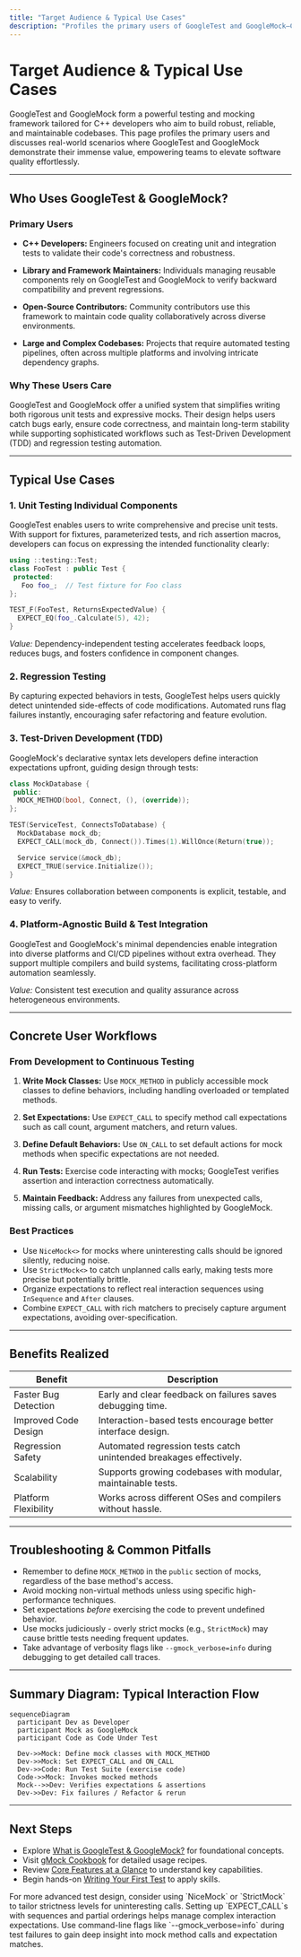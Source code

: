 ```yaml
---
title: "Target Audience & Typical Use Cases"
description: "Profiles the primary users of GoogleTest and GoogleMock—C++ developers, library maintainers, open-source projects, and large codebases requiring automated testing. Provides concrete examples of typical scenarios: unit testing, regression testing, TDD, and platform-agnostic build/test integration."
---
```


# Target Audience & Typical Use Cases

GoogleTest and GoogleMock form a powerful testing and mocking framework tailored for C++ developers who aim to build robust, reliable, and maintainable codebases. This page profiles the primary users and discusses real-world scenarios where GoogleTest and GoogleMock demonstrate their immense value, empowering teams to elevate software quality effortlessly.

---

## Who Uses GoogleTest & GoogleMock?

### Primary Users

- **C++ Developers:** Engineers focused on creating unit and integration tests to validate their code's correctness and robustness.

- **Library and Framework Maintainers:** Individuals managing reusable components rely on GoogleTest and GoogleMock to verify backward compatibility and prevent regressions.

- **Open-Source Contributors:** Community contributors use this framework to maintain code quality collaboratively across diverse environments.

- **Large and Complex Codebases:** Projects that require automated testing pipelines, often across multiple platforms and involving intricate dependency graphs.

### Why These Users Care

GoogleTest and GoogleMock offer a unified system that simplifies writing both rigorous unit tests and expressive mocks. Their design helps users catch bugs early, ensure code correctness, and maintain long-term stability while supporting sophisticated workflows such as Test-Driven Development (TDD) and regression testing automation.

---

## Typical Use Cases

### 1. Unit Testing Individual Components

GoogleTest enables users to write comprehensive and precise unit tests. With support for fixtures, parameterized tests, and rich assertion macros, developers can focus on expressing the intended functionality clearly:

```cpp
using ::testing::Test;
class FooTest : public Test {
 protected:
   Foo foo_;  // Test fixture for Foo class
};

TEST_F(FooTest, ReturnsExpectedValue) {
  EXPECT_EQ(foo_.Calculate(5), 42);
}
```

*Value:* Dependency-independent testing accelerates feedback loops, reduces bugs, and fosters confidence in component changes.

### 2. Regression Testing

By capturing expected behaviors in tests, GoogleTest helps users quickly detect unintended side-effects of code modifications. Automated runs flag failures instantly, encouraging safer refactoring and feature evolution.

### 3. Test-Driven Development (TDD)

GoogleMock's declarative syntax lets developers define interaction expectations upfront, guiding design through tests:

```cpp
class MockDatabase {
 public:
  MOCK_METHOD(bool, Connect, (), (override));
};

TEST(ServiceTest, ConnectsToDatabase) {
  MockDatabase mock_db;
  EXPECT_CALL(mock_db, Connect()).Times(1).WillOnce(Return(true));

  Service service(&mock_db);
  EXPECT_TRUE(service.Initialize());
}
```

*Value:* Ensures collaboration between components is explicit, testable, and easy to verify.

### 4. Platform-Agnostic Build & Test Integration

GoogleTest and GoogleMock's minimal dependencies enable integration into diverse platforms and CI/CD pipelines without extra overhead. They support multiple compilers and build systems, facilitating cross-platform automation seamlessly.

*Value:* Consistent test execution and quality assurance across heterogeneous environments.

---

## Concrete User Workflows

### From Development to Continuous Testing

1. **Write Mock Classes:** Use `MOCK_METHOD` in publicly accessible mock classes to define behaviors, including handling overloaded or templated methods.

2. **Set Expectations:** Use `EXPECT_CALL` to specify method call expectations such as call count, argument matchers, and return values.

3. **Define Default Behaviors:** Use `ON_CALL` to set default actions for mock methods when specific expectations are not needed.

4. **Run Tests:** Exercise code interacting with mocks; GoogleTest verifies assertion and interaction correctness automatically.

5. **Maintain Feedback:** Address any failures from unexpected calls, missing calls, or argument mismatches highlighted by GoogleMock.

### Best Practices

- Use `NiceMock<>` for mocks where uninteresting calls should be ignored silently, reducing noise.
- Use `StrictMock<>` to catch unplanned calls early, making tests more precise but potentially brittle.
- Organize expectations to reflect real interaction sequences using `InSequence` and `After` clauses.
- Combine `EXPECT_CALL` with rich matchers to precisely capture argument expectations, avoiding over-specification.

---

## Benefits Realized

| Benefit                     | Description                                                        |
|-----------------------------|--------------------------------------------------------------------|
| Faster Bug Detection         | Early and clear feedback on failures saves debugging time.         |
| Improved Code Design         | Interaction-based tests encourage better interface design.          |
| Regression Safety            | Automated regression tests catch unintended breakages effectively. |
| Scalability                 | Supports growing codebases with modular, maintainable tests.        |
| Platform Flexibility         | Works across different OSes and compilers without hassle.           |

---

## Troubleshooting & Common Pitfalls

- Remember to define `MOCK_METHOD` in the `public` section of mocks, regardless of the base method's access.
- Avoid mocking non-virtual methods unless using specific high-performance techniques.
- Set expectations *before* exercising the code to prevent undefined behavior.
- Use mocks judiciously - overly strict mocks (e.g., `StrictMock`) may cause brittle tests needing frequent updates.
- Take advantage of verbosity flags like `--gmock_verbose=info` during debugging to get detailed call traces.

---

## Summary Diagram: Typical Interaction Flow

```mermaid
sequenceDiagram
  participant Dev as Developer
  participant Mock as GoogleMock
  participant Code as Code Under Test

  Dev->>Mock: Define mock classes with MOCK_METHOD
  Dev->>Mock: Set EXPECT_CALL and ON_CALL
  Dev->>Code: Run Test Suite (exercise code)
  Code->>Mock: Invokes mocked methods
  Mock-->>Dev: Verifies expectations & assertions
  Dev->>Dev: Fix failures / Refactor & rerun
```

---

## Next Steps

- Explore [What is GoogleTest & GoogleMock?](/overview/product-intro-core-concepts/what-is-googletest) for foundational concepts.
- Visit [gMock Cookbook](https://google.github.io/googletest/gmock_cook_book.html) for detailed usage recipes.
- Review [Core Features at a Glance](/overview/product-intro-core-concepts/core-features-overview) to understand key capabilities.
- Begin hands-on [Writing Your First Test](/getting-started/first-test-run-validation/writing-your-first-test) to apply skills.

<Tip>
For more advanced test design, consider using `NiceMock` or `StrictMock` to tailor strictness levels for uninteresting calls.
</Tip>

<Note>
Setting up `EXPECT_CALL`s with sequences and partial orderings helps manage complex interaction expectations.
</Note>

<Tip>
Use command-line flags like `--gmock_verbose=info` during test failures to gain deep insight into mock method calls and expectation matches.
</Tip>